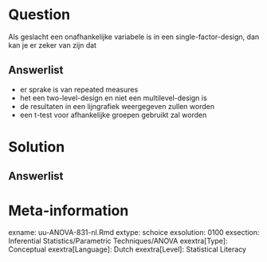 Question
========
  
Als geslacht een onafhankelijke variabele is in een single-factor-design, dan kan je er zeker van zijn dat


Answerlist
----------
* er sprake is van repeated measures 
* het een two-level-design en niet een multilevel-design is
* de resultaten in een lijngrafiek weergegeven zullen worden
* een t-test voor afhankelijke groepen gebruikt zal worden


Solution
========
  


Answerlist
----------



Meta-information
================
exname: uu-ANOVA-831-nl.Rmd
extype: schoice
exsolution: 0100
exsection: Inferential Statistics/Parametric Techniques/ANOVA
exextra[Type]: Conceptual
exextra[Language]: Dutch
exextra[Level]: Statistical Literacy
